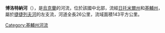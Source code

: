 {{Unreferenced|time=2015-09-22T01:26:23+00:00}}
'''博洛特納河'''（{{lang-uk|Болотна}}），是[[烏克蘭|烏克蘭]]的河流，位於該國中北部，流經[[日托米爾州|日托米爾州]]和[[基輔州|基輔州]]，屬於[[捷捷列夫河|捷捷列夫河]]的左支流，河道全長26公里，流域面積143平方公里。

{{DEFAULTSORT:Болотна}}
[[Category:基輔州河流|Category:基輔州河流]]


{{Ukraine-river-stub}}